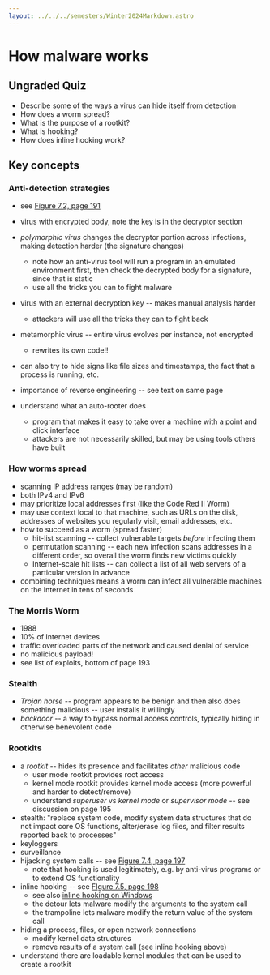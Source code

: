 ```yaml
---
layout: ../../../semesters/Winter2024Markdown.astro
---
```


# How malware works

## Ungraded Quiz

- Describe some of the ways a virus can hide itself from detection
- How does a worm spread?
- What is the purpose of a rootkit?
- What is hooking?
- How does inline hooking work?

## Key concepts

### Anti-detection strategies

- see [Figure 7.2, page 191](https://people.scs.carleton.ca/~paulv/toolsjewels/TJrev1/ch7-rev1.pdf)
- virus with encrypted body, note the key is in the decryptor section
- _polymorphic virus_ changes the decryptor portion across infections, making detection harder (the signature changes)
  - note how an anti-virus tool will run a program in an emulated environment first, then check the decrypted body for a signature, since that is static
  - use all the tricks you can to fight malware
- virus with an external decryption key -- makes manual analysis harder
  - attackers will use all the tricks they can to fight back
- metamorphic virus -- entire virus evolves per instance, not encrypted
  - rewrites its own code!!
- can also try to hide signs like file sizes and timestamps, the fact that a process is running, etc.

- importance of reverse engineering -- see text on same page
- understand what an auto-rooter does
  - program that makes it easy to take over a machine with a point and click interface
  - attackers are not necessarily skilled, but may be using tools others have built

### How worms spread

- scanning IP address ranges (may be random)
- both IPv4 and IPv6
- may prioritize local addresses first (like the Code Red II Worm)
- may use context local to that machine, such as URLs on the disk, addresses of websites you regularly visit, email addresses, etc.
- how to succeed as a worm (spread faster)
  - hit-list scanning -- collect vulnerable targets _before_ infecting them
  - permutation scanning -- each new infection scans addresses in a different order, so overall the worm finds new victims quickly
  - Internet-scale hit lists -- can collect a list of all web servers of a particular version in advance
- combining techniques means a worm can infect all vulnerable machines on the Internet in tens of seconds

### The Morris Worm

- 1988
- 10% of Internet devices
- traffic overloaded parts of the network and caused denial of service
- no malicious payload!
- see list of exploits, bottom of page 193

### Stealth

- _Trojan horse_ -- program appears to be benign and then also does something malicious -- user installs it willingly
- _backdoor_ -- a way to bypass normal access controls, typically hiding in otherwise benevolent code

### Rootkits

- a _rootkit_ -- hides its presence and facilitates _other_ malicious code
  - user mode rootkit provides root access
  - kernel mode rootkit provides kernel mode access (more powerful and harder to detect/remove)
  - understand _superuser_ vs _kernel mode_ or _supervisor mode_ -- see discussion on page 195
- stealth: "replace system code, modify system data structures that do not impact core OS functions, alter/erase log files, and filter results reported back to processes"
- keyloggers
- surveillance
- hijacking system calls -- see [Figure 7.4, page 197](https://people.scs.carleton.ca/~paulv/toolsjewels/TJrev1/ch7-rev1.pdf)
  - note that hooking is used legitimately, e.g. by anti-virus programs or to extend OS functionality
- inline hooking -- see [FIgure 7.5, page 198](https://people.scs.carleton.ca/~paulv/toolsjewels/TJrev1/ch7-rev1.pdf)
  - see also [inline hooking on Windows](https://library.mosse-institute.com/articles/2022/05/malware-injection-techniques-api-hooking-techniques/malware-injection-techniques-api-hooking-techniques.html)
  - the detour lets malware modify the arguments to the system call
  - the trampoline lets malware modify the return value of the system call
- hiding a process, files, or open network connections
  - modify kernel data structures
  - remove results of a system call (see inline hooking above)
- understand there are loadable kernel modules that can be used to create a rootkit

